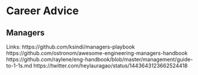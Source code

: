 # Career Advice

## Managers

Links:
https://github.com/ksindi/managers-playbook
https://github.com/ostronom/awesome-engineering-managers-handbook
https://github.com/raylene/eng-handbook/blob/master/management/guide-to-1-1s.md
https://twitter.com/heylauragao/status/1443643123662524418
